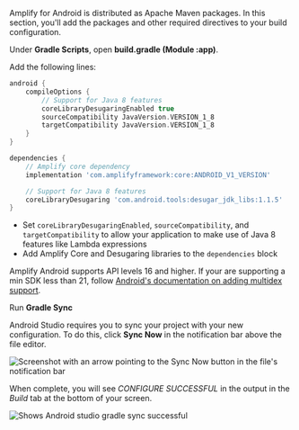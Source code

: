 Amplify for Android is distributed as Apache Maven packages. In this section, you'll add the packages and other required directives to your build configuration.

Under **Gradle Scripts**, open **build.gradle (Module :app)**.

Add the following lines:

```groovy
android {
    compileOptions {
        // Support for Java 8 features
        coreLibraryDesugaringEnabled true
        sourceCompatibility JavaVersion.VERSION_1_8
        targetCompatibility JavaVersion.VERSION_1_8
    }
}

dependencies {
    // Amplify core dependency
    implementation 'com.amplifyframework:core:ANDROID_V1_VERSION'

    // Support for Java 8 features
    coreLibraryDesugaring 'com.android.tools:desugar_jdk_libs:1.1.5'
}
```

- Set `coreLibraryDesugaringEnabled`, `sourceCompatibility`, and `targetCompatibility` to allow your application to make use of Java 8 features like Lambda expressions
- Add Amplify Core and Desugaring libraries to the `dependencies` block

<Callout>

  Amplify Android supports API levels 16 and higher. If your are supporting a min SDK less than 21, follow [Android's documentation on adding multidex support](https://developer.android.com/studio/build/multidex#mdex-pre-l).

</Callout>

Run **Gradle Sync**

Android Studio requires you to sync your project with your new configuration. To do this, click **Sync Now** in the notification bar above the file editor.

![Screenshot with an arrow pointing to the Sync Now button in the file's notification bar](/images/lib/getting-started/android/set-up-android-studio-sync-gradle.png)

When complete, you will see _CONFIGURE SUCCESSFUL_ in the output in the _Build_ tab at the bottom of your screen.

![Shows Android studio gradle sync successful](/images/lib/getting-started/android/set-up-android-studio-configure-successful.png)
